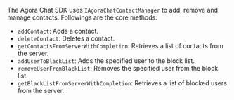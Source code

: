 <PlatformWrapper platform="ios">

The Agora Chat SDK uses `IAgoraChatContactManager` to add, remove and manage contacts. Followings are the core methods:

- `addContact`: Adds a contact.
- `deleteContact`: Deletes a contact.
- `getContactsFromServerWithCompletion`: Retrieves a list of contacts from the server.
- `addUserToBlackList`: Adds the specified user to the block list.
- `removeUserFromBlackList`: Removes the specified user from the block list.
- `getBlackListFromServerWithCompletion`: Retrieves a list of blocked users from the server.

</PlatformWrapper>